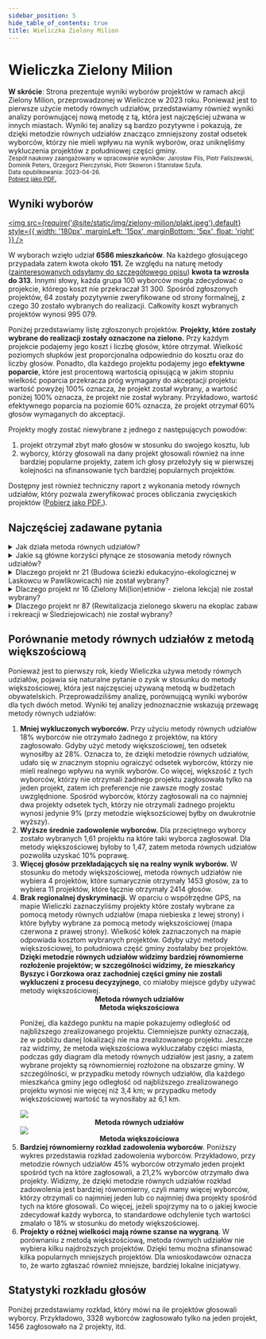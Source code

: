 ```yaml
---
sidebar_position: 5
hide_table_of_contents: true
title: Wieliczka Zielony Milion
---
```



# Wieliczka Zielony Milion

<div class="summary">
<b>W skrócie</b>:
Strona prezentuje wyniki wyborów projektów w ramach akcji Zielony Milion, przeprowadzonej w Wieliczce w 2023 roku.
Ponieważ jest to pierwsze użycie metody równych udziałów, przedstawiamy również wyniki analizy porównującej nową metodę z tą, która jest najczęściej użwana w innych miastach.
Wyniki tej analizy są bardzo pozytywne i pokazują, że dzięki metodzie równych udziałów znacząco zmniejszony został odsetek wyborców, którzy nie mieli wpływu na wynik wyborów,
oraz uniknęliśmy wykluczenia projektów z południowej części gminy. 
</div>

<small>
Zespół naukowy zaangażowany w opracowanie wyników: Jarosław Flis, Piotr Faliszewski, Dominik Peters, Grzegorz Pierczyński, Piotr Skowron i Stanisław Szufa.
<br/>
Data opublikowania: 2023-04-26.
<br/>
<a href="https://equalshares.net/pl/pdf/zielony-milion.pdf">Pobierz jako PDF.</a>
</small>

## Wyniki wyborów

[<img src={require('@site/static/img/zielony-milion/plakt.jpeg').default} style={{ width: '180px', marginLeft: '15px', marginBottom: '5px', float: 'right' }} />](https://zb.wieliczka.eu/budzet-obywatelski)

W wyborach wzięło udział <b>6586 mieszkańców</b>. Na każdego głosującego przypadała zatem kwota około <b><Currency>151</Currency>.</b>
Ze względu na naturę metody ([zainteresowanych odsyłamy do szczegółowego opisu](../implementation/completion)) <b>kwota ta wzrosła do <Currency>313</Currency></b>. 
Innymi słowy, każda grupa 100 wyborców mogła zdecydować o projekcie, którego koszt nie przekraczał <Currency>31 300</Currency>.
Spośród zgłoszonych projektów, 64 zostały pozytywnie zweryfikowane od strony formalnejj, z czego 30 zostało wybranych do realizacji. Całkowity koszt wybranych projektów wynosi <Currency>995 079</Currency>.

Poniżej przedstawiamy listę zgłoszonych projektów. <b>Projekty, które zostały wybrane do realizacji zostały oznaczone na zielono.</b>
Przy każdym projekcie podajemy jego koszt i liczbę głosów, które otrzymał. Wielkość poziomych słupków jest proporcjonalna odpowiednio do kosztu oraz do liczby głosów. Ponadto, dla każdego projektu podajemy jego <b>efektywne poparcie</b>, 
które jest procentową wartością opisującą w jakim stopniu wielkość poparcia przekracza próg wymagany do akceptacji projektu: wartość powyżej 100% oznacza, że projekt został wybrany, a wartość poniżej 100% oznacza, że projekt nie
został wybrany. Przykładowo, wartość efektywnego poparcia na poziomie 60% oznacza, że projekt otrzymał 60% głosów wymaganych do akceptacji.

Projekty mogły zostać niewybrane z jednego z następujących powodów:
<ol>
<li style={{ marginBottom: '10px' }}> projekt otrzymał zbyt mało głosów w stosunku do swojego kosztu, lub </li>
<li> wyborcy, którzy głosowali na dany projekt głosowali również na inne bardziej popularne projekty, zatem ich głosy przełożyły się w pierwszej kolejności na sfinansowanie tych bardziej popularnych projektów.</li>
</ol>

Dostępny jest również techniczny raport z wykonania metody równych udziałów, który pozwala zweryfikować proces obliczania zwycięskich projektów (<a href="https://equalshares.net/pl/pdf/zielony-milion-explanation.pdf">Pobierz jako PDF.</a>). 

<Datawrapper src="//datawrapper.dwcdn.net/fXlKv/2/" />

## Najczęściej zadawane pytania

<details>
<summary>
Jak działa metoda równych udziałów?
</summary>

Przypisuje ona każdemu wyborcy taką samą wirtualną kwotę. W tym przypadku każdemu wyborcy przysługuje <Currency>313</Currency>. Metoda równych udziałów wybierze następnie najpopularniejsze projekty, ale tylko wtedy,
gdy będzie można je opłacić z wirtualnych środków, które przysługują zwolennikom takich projektów. Jeśli zwolennicy projektu nie mają wystarczającej ilości środków, aby go opłacić, projekt zostanie pominięty.
Dlatego jeśli projekt kosztuje <Currency>100 000</Currency>, to musi uzyskać co najmniej 320 głosów aby mieć szansę na bycie sfinansowanym. Oczywiście, taki projekt musi również zdobyć więcej głosów niż inne projekty, aby wygrać.

Bardziej szczegółowy opis metody można znaleźć na [tej stronie](/explanation).
</details>

<details>
<summary>
Jakie są główne korzyści płynące ze stosowania metody równych udziałów?
</summary>

Daje ona każdemu wyborcy równy wpływ na wynik głosowania. Prowadzi to do bardziej sprawiedliwych wyników niż w przypadku użycia standardowej metody większościowej. 
Poniżej przedstawiamy diagramy, które ilustrują przewagę metody równych udziałów. W szczególności widzimy, że więcej wyborców otrzymuje co najmniej jeden projekt, spośród tych na które zagłosowali.
Zwycięskie projekty są ponadto równomierniej rozłożone w gminie, przez co żaden z obszarów gminy nie jest dyskryminowany.
</details>

<details>
<summary>
Dlaczego projekt nr 21 (Budowa ścieżki edukacyjno-ekologicznej w Laskowcu w Pawlikowicach) nie został wybrany?
</summary>

Nie został on wybrany, ponieważ wiele głosów oddanych na projekt nr 21 zostało wykorzystanych do sfinansowania bardziej popularnego projektu **nr 6** (Zielona Chorągwica - rewitalizacja terenów zielonych wraz z nasadzeniami).

*Więcej szczegółów*: Projekty nr 24, 41, 40, 74, 19 i 6 miały więcej głosów niż projekt nr 21, dlatego zostały wybrane wcześniej. 
43% głosujących na projekt nr 21 głosowało również na projekt nr 6 i z przysługujących im środków przekazało na niego <Currency>40 000</Currency>.
Wyborcy popierający projekt nr 21 wykorzystali również łączną kwotę <Currency>22 700</Currency> aby sfinansować projekty nr 24, 41, 40, 74 i 19. Po zużyciu tych środków, głosującym na projekt nr 21 pozostało tylko <Currency>93 900</Currency>,
co nie wystarczyło na opłacenie projektu nr 21 o koszcie <Currency>100 000</Currency>.
</details>

<details>
<summary>
Dlaczego projekt nr  16 (Zielony Mi(lion)etniów - zielona lekcja) nie został wybrany?
</summary>

Nie został on wybrany, ponieważ wiele głosów oddanych na projekt nr 16 zostało wykorzystanych do sfinansowania projektów **nr 6** (Zielona Chorągwica - rewitalizacja terenów zielonych wraz z nasadzeniami)
(projekt ten był bardziej popularny niż projekt nr 16) i projektu **nr 70**. ("Rosnę latem, jesienią i na wiosnę" - utworzenie łąki kwietnej na skwerku między Przedszkolem Samorządowym w Mietniowie im. J. Latuska a świetlicą środowiskową w Mietniowie)
(projekt ten był tańszy niż projekt nr 16, dzięki czemu uzyskał wyższą efektywną liczbę głosów).
Wynik był jednak bardzo wyrównany, a projekt nr 16 **był bliski wygranej** (miał efektywne poparcie na poziomie 99%).


*Więcej szczegółów*: Spośród wyborców głosujących na projekt nr 16, 52% głosowało również na projekt nr 6, a 64% na projekt nr 70.
Wyborcy ci przekazali <Currency>38 700</Currency> z przysługujących im środków na projekt nr 6 oraz <Currency>11 800</Currency> na projekt nr 70.
Wyborcy Ci przekazali również sumarycznie <Currency>17 000</Currency> na inne bardziej popularne projekty. Po zużyciu tych środków, wyborcom głosującym na projekt nr 16
pozostało tylko <Currency>49 998</Currency>, co nie wystarczyło na opłacenie projektu nr 16 o koszcie <Currency>50 000</Currency>.
</details>

<details>
<summary>
Dlaczego projekt nr 87 (Rewitalizacja zielonego skweru na ekoplac zabaw i rekreacji w Śledziejowicach) nie został wybrany?
</summary>

Nie uzyskał on wystarczającej liczby głosów. Projekt nr 87 kosztował <Currency>74 000</Currency>. Uzyskał on głosy od 292 wyborcow, którym przysługiwało łącznie około <Currency>92 000</Currency>. 
Choć początkowo wystarczyło to na opłacenie projektu nr 87, **po wybraniu 6 najpopularniejszych projektów**, tych 292 głosujących wykorzystało około <Currency>18 700</Currency> z przysługujących im środków
(to dlatego, że część z tych wyborców głosowała również na niektóre z tych bardziej popularnych projektów).
Głosującym na projekt nr 87 zostało zatem tylko <Currency>73 300</Currency>, co nie wystarczyło na opłacenie projektu nr 87 o koszcie <Currency>74 000</Currency>.

Projekt nr 8 (Zielony Zakątek na Rynku) nie został wybrany z podobnych powodów.
</details>

## Porównanie metody równych udziałów z metodą większościową

Ponieważ jest to pierwszy rok, kiedy Wieliczka używa metody równych udziałów, pojawia się naturalne pytanie o zysk w stosunku do metody większościowej, która jest najczęsciej używaną metodą w budżetach obywatelskich. Przeprowadziliśmy analizę, porównującą wyniki wyborów dla tych dwóch metod.
Wyniki tej analizy jednoznacznie wskazują przewagę metody równych udziałów:
<ol>
<li style={{ marginBottom: '10px' }}> <b>Mniej wykluczonych wyborców.</b> Przy użyciu metody równych udziałów 18% wyborców nie otrzymało żadnego z projektów, na który zagłosowało. Gdyby użyć metody większościowej, ten odsetek wynosiłby aż 28%. Oznacza to, że dzięki metodzie równych udziałów,
udało się w znacznym stopniu ograiczyć odsetek wyborców, którzy nie mieli realnego wpływu na wynik wyborów. Co więcej, większość z tych wyborców, którzy nie otrzymali żadnego projektu zagłosowała tylko na jeden projekt,
zatem ich preferencje nie zawsze mogły zostać uwzględnione.
Spośród wyborców, którzy zagłosowali na co najmniej dwa projekty odsetek tych, którzy nie otrzymali żadnego projektu wynosi jedynie 9% (przy metodzie więksozściowej byłby on dwukrotnie wyższy). </li>
<Datawrapper src="//datawrapper.dwcdn.net/fW4mx/3/" />
<li> <b>Wyższe średnie zadowolenie wyborców.</b> Dla przeciętnego wyborcy zostało wybranych 1,61 projektu na które taki wyborca zagłosował. Dla metody większościowej byłoby to 1,47, zatem metoda równych udziałów pozwoliła uzyskać 10% poprawę. </li>
<li> <b>Więcej głosów przekładających się na realny wynik wyborów.</b> W stosunku do metody większościowej, metoda równych udziałów nie wybiera 4 projektów, które sumarycznie otrzymały 1453 głosów, za to wybiera 11 projektów,
które łącznie otrzymały 2414 głosów. </li>
<li> <b>Brak regionalnej dyskryminacji.</b> W oparciu o współrzędne GPS, na mapie Wieliczki zaznaczyliśmy projekty które zostały wybrane za pomocą metody równych udziałów (mapa niebieska z lewej strony)
i które byłyby wybrane za pomocą metody większościowej (mapa czerwona z prawej strony). Wielkość kółek zaznaczonych na mapie odpowiada kosztom wybranych projektów. Gdyby użyć metody większościowej, to południowa część gminy zostałaby bez projektów. <b>Dzięki metodzie równych udziałów widzimy bardziej
równomierne rozłożenie projektów; w szczególności widzimy, że mieszkańcy Byszyc i Gorzkowa oraz zachodniej części gminy nie zostali wykluczeni z procesu decyzyjnego</b>, co miałoby miejsce gdyby używać metody większościowej.
</li>
<div style={{display: 'flex', gap: '10px', marginTop: '13px', marginBottom: '13px'}}>
    <div style={{width: '50%'}}>
        <Datawrapper src="//datawrapper.dwcdn.net/fepmf/1/" />
        <center><b>Metoda równych udziałów</b></center>
    </div>
    <div style={{width: '50%'}}>
        <Datawrapper src="//datawrapper.dwcdn.net/byjIj/1/" />
        <center><b>Metoda większościowa</b></center>
    </div>
</div>

Poniżej, dla każdego punktu na mapie pokazujemy odległość od najbliższego zrealizowanego projektu. Ciemniejsze punkty oznaczają, że w pobliżu danej lokalizacji nie ma zrealizowanego projektu.
Jeszcze raz widzimy, że metoda większościowa wykluczałaby części miasta, podczas gdy diagram dla metody równych udziałów jest jasny, a zatem wybrane projekty są równomierniej rozłożone na obszarze gminy.
W szczególności, w przypadku metody równych udziałów, dla każdego mieszkańca gminy jego odległość od najbliższego zrealizowanego projektu wynosi nie więcej niż 3,4 km; w przypadku metody większościowej wartość ta wynosiłaby aż 6,1 km.

<div style={{display: 'flex', gap: '10px', marginTop: '13px', marginBottom: '13px'}}>
    <div style={{width: '50%'}}>
        <img src={require('@site/static/img/zielony-milion/mes-heatmap.png').default} style={{ width: '88%' }} />
        <center><b>Metoda równych udziałów</b></center>
    </div>
    <div style={{width: '50%'}}>
        <img src={require('@site/static/img/zielony-milion/greedy-heatmap-legend.png').default} style={{ width: '88%' }} />
        <center><b>Metoda większościowa</b></center>
    </div>
</div>


<li style={{ marginBottom: '10px' }}><b>Bardziej równomierny rozkład zadowolenia wyborców</b>. Poniższy wykres przedstawia rozkład zadowolenia wyborców. Przykładowo, przy metodzie równych udziałów 45% wyborców otrzymało
jeden projekt spośród tych na które zagłosowali, a 21,2% wyborców otrzymało dwa projekty.
Widizmy, że dzięki metodzie równych udziałów rozkład zadowolenia jest bardziej równomierny, czyli mamy więcej wyborców, którzy otrzymali co najmniej jeden lub co najmniej dwa projekty spośród tych na które głosowali. Co więcej,
jeżeli spojrzymy na to o jakiej kwocie zdecydował każdy wyborca, to standardowe odchylenie tych wartości zmalało o 18% w stosunku do metody większościowej.</li> 

<Datawrapper src="//datawrapper.dwcdn.net/LtwLX/2/" />

<li style={{ marginBottom: '10px' }}><b>Projekty o różnej wielkości mają równe szanse na wygraną</b>. 
W porównaniu z metodą większościową, metoda równych udziałów nie wybiera kilku najdroższych projektów. Dzięki temu można sfinansować kilka popularnych mniejszych projektów.
Dla wnioskodawców oznacza to, że warto zgłaszać również mniejsze, bardziej lokalne inicjatywy.
</li> 

<Datawrapper src="//datawrapper.dwcdn.net/pAi60/2/" />
</ol>

## Statystyki rozkładu głosów

Poniżej przedstawiamy rozkład, który mówi na ile projektów głosowali wyborcy. Przykładowo, 3328 wyborców zagłosowało tylko na jeden projekt, 1456 zagłosowało na 2 projekty, itd.

<Datawrapper src="//datawrapper.dwcdn.net/9EwHL/1/" />

